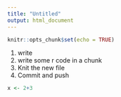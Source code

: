 ```yaml
---
title: "Untitled"
output: html_document
---
```


```r
knitr::opts_chunk$set(echo = TRUE)
```

1. write
2. write some r code in a chunk
3. Knit the new file
4. Commit and push

```r
x <- 2+3
```

